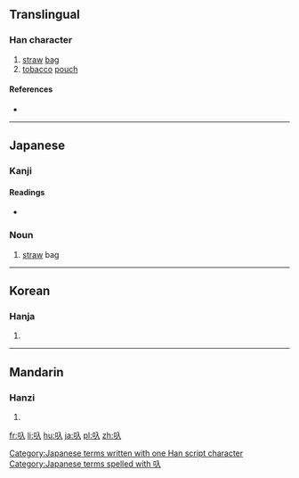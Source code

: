 ==Translingual==

===Han character===
{{Han char|rn=30|rad=口|as=02|sn=5|four=|canj=RO|ids=⿰口入}}

# [[straw]] [[bag]]
# [[tobacco]] [[pouch]]

====References====
* {{Han ref|kx=0174.091|dkj=03267|dj=0386.060|hdz=10570.050|uh=53FA|ud=21498}}

----

==Japanese==

===Kanji===
{{ja-kanji|grade=|rs=口02}}

====Readings====
* {{ja-readings|on=|kun=[[かます]] (kamasu)}}

===Noun===
{{ja-noun|k|hira=かます|rom=kamasu}} 

# [[straw]] bag 

[[Category:Japanese terms written with one Han script character]]
[[Category:Japanese terms spelled with 叺]]

----

==Korean==

===Hanja===
{{ko-hanja|hangeul=입|rv=ip|mr=ip}}

# {{defn|lang=ko|sort=口02}}

----

==Mandarin==

===Hanzi===
{{cmn-hanzi|pin=[[chǐ]] ([[chi3]])|wg=ch'ih<sup>3</sup>}}

# {{defn|lang=cmn|sort=口02}}

[[fr:叺]]
[[li:叺]]
[[hu:叺]]
[[ja:叺]]
[[pl:叺]]
[[zh:叺]]